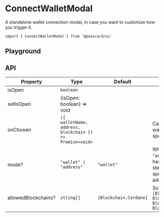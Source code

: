 
<Title description="A standalone wallet connection modal, in case you want to customize how you trigger it.">
  ConnectWalletModal
</Title>

# ConnectWalletModal

A standalone wallet connection modal, in case you want to customize how you trigger it.

```tsx
import { ConnectWalletModal } from '@passcard/ui'
```

## Playground


<ExampleConnectWalletModal />

## API

| Property            | Type                                                     | Default                | Description                                                                                       |
| ------------------- | -------------------------------------------------------- | ---------------------- | ------------------------------------------------------------------------------------------------- |
| isOpen              | `boolean`                                                |                        |
| setIsOpen           | (isOpen: boolean) => void                                |                        |
| onChosen            | `({ walletName, address, blockchain }) => Promise<void>` |                        | Callback to get the walletName or a specific address.                                             |
| mode?               | `"wallet" \| "address"`                                  | `"wallet"`             | When set to `"address"`, the flow has an additional step to select a specific used address.       |
| allowedBlockchains? | `string[]`                                               | `[Blockchain.Cardano]` | Supported values: `[Blockchain.Cardano, Blockchain.Mina, Blockchain.Ethereum, Blockchain.Solana]` |
